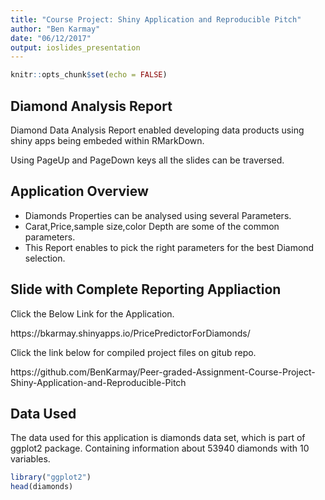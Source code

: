 ```yaml
---
title: "Course Project: Shiny Application and Reproducible Pitch"
author: "Ben Karmay"
date: "06/12/2017"
output: ioslides_presentation
---
```


```r
knitr::opts_chunk$set(echo = FALSE)
```

## Diamond Analysis Report

Diamond Data Analysis Report enabled developing data products using shiny apps being embeded within RMarkDown.

Using PageUp and PageDown keys all the slides can be traversed.

## Application Overview

- Diamonds Properties can be analysed using several Parameters.
- Carat,Price,sample size,color Depth are some of the common parameters.
- This Report enables to pick the right parameters for the best Diamond selection.


## Slide with Complete Reporting Appliaction

Click the Below Link for the Application.

https://bkarmay.shinyapps.io/PricePredictorForDiamonds/

Click the link below for compiled project files on gitub repo.

https://github.com/BenKarmay/Peer-graded-Assignment-Course-Project-Shiny-Application-and-Reproducible-Pitch

## Data Used
The data used for this application is diamonds data set, which is part of ggplot2 package. Containing information about 53940 diamonds with 10 variables.

```r
library("ggplot2")
head(diamonds)
```





